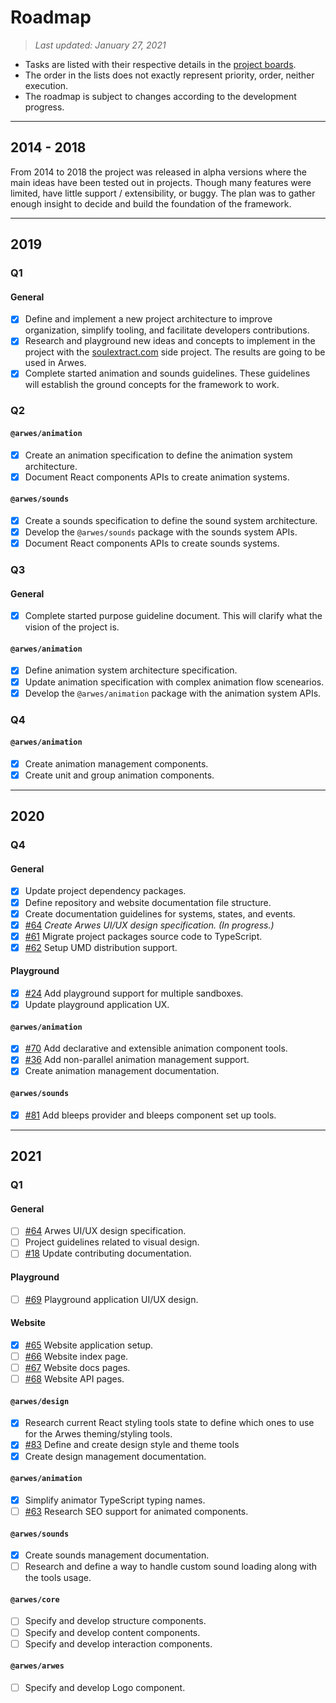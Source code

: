 
# Roadmap

> _Last updated: January 27, 2021_

- Tasks are listed with their respective details in the [project boards](https://github.com/arwes/arwes/projects).
- The order in the lists does not exactly represent priority, order, neither execution.
- The roadmap is subject to changes according to the development progress.

----

## 2014 - 2018

From 2014 to 2018 the project was released in alpha versions where the main
ideas have been tested out in projects. Though many features were limited, have
little support / extensibility, or buggy. The plan was to gather enough insight
to decide and build the foundation of the framework.

----

## 2019

### Q1

#### General

- [x] Define and implement a new project architecture to improve organization,
simplify tooling, and facilitate developers contributions.
- [x] Research and playground new ideas and concepts to implement in the project
with the [soulextract.com](https://github.com/soulextract/soulextract.com) side
project. The results are going to be used in Arwes.
- [x] Complete started animation and sounds guidelines. These guidelines will
establish the ground concepts for the framework to work.

### Q2

#### `@arwes/animation`

- [x] Create an animation specification to define the animation system architecture.
- [x] Document React components APIs to create animation systems.

#### `@arwes/sounds`

- [x] Create a sounds specification to define the sound system architecture.
- [x] Develop the `@arwes/sounds` package with the sounds system APIs.
- [x] Document React components APIs to create sounds systems.

### Q3

#### General

- [x] Complete started purpose guideline document. This will clarify what
the vision of the project is.

#### `@arwes/animation`

- [x] Define animation system architecture specification.
- [x] Update animation specification with complex animation flow scenearios.
- [x] Develop the `@arwes/animation` package with the animation system APIs.

### Q4

#### `@arwes/animation`

- [x] Create animation management components.
- [x] Create unit and group animation components.

----

## 2020

### Q4

#### General

- [x] Update project dependency packages.
- [x] Define repository and website documentation file structure.
- [x] Create documentation guidelines for systems, states, and events.
- [x] [#64](https://github.com/arwes/arwes/issues/64) _Create Arwes UI/UX design
specification. (In progress.)_
- [x] [#61](https://github.com/arwes/arwes/issues/61) Migrate project packages
source code to TypeScript.
- [x] [#62](https://github.com/arwes/arwes/issues/62) Setup UMD distribution support.

#### Playground

- [x] [#24](https://github.com/arwes/arwes/issues/24) Add playground support for
multiple sandboxes.
- [x] Update playground application UX.

#### `@arwes/animation`

- [x] [#70](https://github.com/arwes/arwes/issues/70) Add declarative and extensible
animation component tools.
- [x] [#36](https://github.com/arwes/arwes/issues/36) Add non-parallel animation
management support.
- [x] Create animation management documentation.

#### `@arwes/sounds`

- [x] [#81](https://github.com/arwes/arwes/issues/81) Add bleeps provider and bleeps
component set up tools.

----

## 2021

### Q1

#### General

- [ ] [#64](https://github.com/arwes/arwes/issues/64) Arwes UI/UX design specification.
- [ ] Project guidelines related to visual design.
- [ ] [#18](https://github.com/arwes/arwes/issues/18) Update contributing documentation.

#### Playground

- [ ] [#69](https://github.com/arwes/arwes/issues/69) Playground application UI/UX
design.

#### Website

- [x] [#65](https://github.com/arwes/arwes/issues/65) Website application setup.
- [ ] [#66](https://github.com/arwes/arwes/issues/66) Website index page.
- [ ] [#67](https://github.com/arwes/arwes/issues/67) Website docs pages.
- [ ] [#68](https://github.com/arwes/arwes/issues/68) Website API pages.

#### `@arwes/design`

- [x] Research current React styling tools state to define which ones to use for
the Arwes theming/styling tools.
- [x] [#83](https://github.com/arwes/arwes/issues/83) Define and create design
style and theme tools
- [x] Create design management documentation.

#### `@arwes/animation`

- [x] Simplify animator TypeScript typing names.
- [ ] [#63](https://github.com/arwes/arwes/issues/63) Research SEO support for
animated components.

#### `@arwes/sounds`

- [x] Create sounds management documentation.
- [ ] Research and define a way to handle custom sound loading along with the
tools usage.

#### `@arwes/core`

- [ ] Specify and develop structure components.
- [ ] Specify and develop content components.
- [ ] Specify and develop interaction components.

#### `@arwes/arwes`

- [ ] Specify and develop Logo component.
